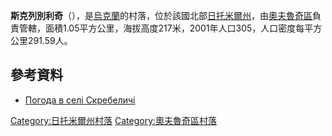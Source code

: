 {{coord|51|21|12|N|28|33|30|E|scale:30000|display=title}}

'''斯克列別利奇'''（{{lang-uk|Скребеличі}}），是[[烏克蘭|烏克蘭]]的村落，位於該國北部[[日托米爾州|日托米爾州]]，由[[奧夫魯奇區|奧夫魯奇區]]負責管轄，面積1.05平方公里，海拔高度217米，2001年人口305，人口密度每平方公里291.59人。

==參考資料==
* [http://weather.in.ua/ua/zhitomirskaja/24041 Погода в селі Скребеличі] {{Wayback|url=http://weather.in.ua/ua/zhitomirskaja/24041 |date=20160305082048 }}

{{DEFAULTSORT:Скребеличі}}
[[Category:日托米爾州村落|Category:日托米爾州村落]]
[[Category:奧夫魯奇區村落|Category:奧夫魯奇區村落]]


{{Zhytomyr-geo-stub}}